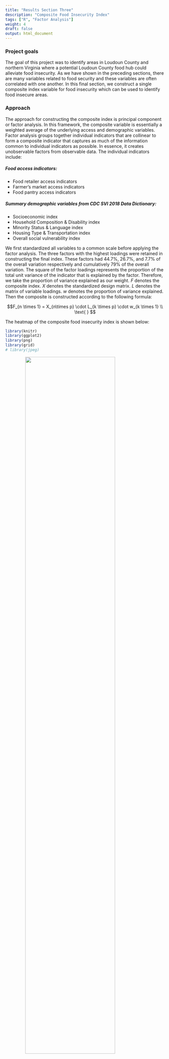 ```yaml
---
title: "Results Section Three"
description: "Composite Food Insecurity Index"
tags: ["R", "Factor Analysis"]
weight: 4
draft: false
output: html_document
---
```

### Project goals
The goal of this project was to identify areas in Loudoun County and northern Virginia where a potential Loudoun County food hub could alleviate food insecurity. As we have shown in the preceding sections, there are many variables related to food security and these variables are often correlated with one another. In this final section, we construct a single composite index variable for food insecurity which can be used to identify food insecure areas.

### Approach
The approach for constructing the composite index is principal component or factor analysis. In this framework, the composite variable is essentially a weighted average of the underlying access and demographic variables. Factor analysis groups together individual indicators that are collinear to form a composite indicator that captures as much of the information common to individual indicators as possible. In essence, it creates unobservable factors from observable data. The individual indicators include:

##### Food access indicators:
-	Food retailer access indicators
-	Farmer's market access indicators
-	Food pantry access indicators

##### Summary demographic variables from CDC SVI 2018 Data Dictionary:
- Socioeconomic index
- Household Composition & Disability index
- Minority Status & Language index
- Housing Type & Transportation index
-	Overall social vulnerability index

We first standardized all variables to a common scale before applying the factor analysis. The three factors with the highest loadings were retained in constructing the final index. These factors had 44.7%, 26.7%, and 7.7% of the overall variation respectively and cumulatively 79% of the overall variation. The square of the factor loadings represents the proportion of the total unit variance of the indicator that is explained by the factor. Therefore, we take the proportion of variance explained as our weight. $F$ denotes the composite index. $X$ denotes the standardized design matrix. $L$ denotes the matrix of variable loadings. $w$ denotes the proportion of variance explained. Then the composite is constructed according to the following formula:

$$F_{n \times 1} = X_{n\times p} \cdot L_{k \times p} \cdot w_{k \times 1} \\ \text{ } $$ 

The heatmap of the composite food insecurity index is shown below:
```r
library(knitr)
library(ggplot2)
library(png)
library(grid)
# library(jpeg)
```

![](/dspg20loudon/findings/composite_index/Composite.png){style="width:75%; display: block; margin-left: auto; margin-right: auto;"}

### Conclusions

The food insecurity composite map is similar to other access and social and economic indicator maps generated in parts 1 and 2 of this project. We find that the areas with the highest composite score tend to be rural census tracts. However, there can be substantial variation within urban areas. For instance, some census tracts in Leesburg and Ashburn score higher in terms of food insecurity compared to their immediate neighbors. The ability of a Loudoun County food hub to address food insecurity in these areas could ultimately rest on resource allocation that is targeted according to carefully designed insecurity measures. The next steps in this project would be to consider different approaches to index construction and robustness to this choice and to take into consideration the types of products that Loudoun County agriculture could deliver to a food hub.

<br>

#### References:
Mulaik, S. A. (2009). Foundations of factor analysis. CRC press.

OECD Organisation for Economic Co-operation and Develop (2008). Handbook on Constructing Composite Indicators: Methodology and User Guide. OECD Publishing.


